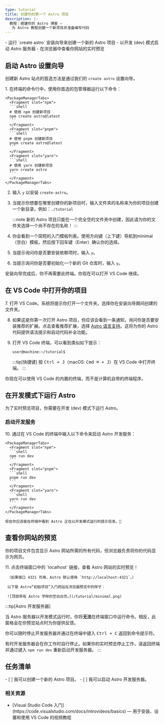 ```yaml
---
type: tutorial
title: 创建你的第一个 Astro 项目
description: |-
  教程：搭建你的 Astro 博客 —
   为 Astro 教程创建一个新项目并准备编写代码
---
```


<PreCheck>
  - 运行 `create astro` 安装向导来创建一个新的 Astro 项目
  - 以开发 (dev) 模式启动 Astro 服务器
  - 在浏览器中查看你网站的实时预览
</PreCheck>

## 启动 Astro 设置向导

创建新 Astro 站点的首选方法是通过我们的 `create astro` 设置向导。

<Steps>
1. 在终端的命令行中，使用你首选的包管理器运行以下命令：

    <PackageManagerTabs>
      <Fragment slot="npm">
      ```shell
      # 使用 npm 创建新项目
      npm create astro@latest
      ```
      </Fragment>
      <Fragment slot="pnpm">
      ```shell
      # 使用 pnpm 创建新项目
      pnpm create astro@latest
      ```
      </Fragment>
      <Fragment slot="yarn">
      ```shell
      # 使用 yarn 创建新项目
      yarn create astro
      ```
      </Fragment>
    </PackageManagerTabs>

2. 输入 `y` 以安装 `create-astro`。

3. 当提示你想要在哪里创建你的新项目时，输入文件夹的名称来为你的项目创建一个新目录，例如：`./tutorial`

    :::note
    新的 Astro 项目只能在一个完全空的文件夹中创建，因此请为你的文件夹选择一个尚不存在的名称！
    :::

4. 你会看到一个简短的入门模板列表。使用方向键（上下键）导航到minimal（空白）模板，然后按下回车键（Enter）确认你的选择。

5. 当提示询问你是否要安装依赖项时，输入 `y`。

6. 当提示询问你是否要初始化一个新的 Git 仓库时，输入 `y`。
</Steps>

安装向导完成后，你不再需要此终端。你现在可以打开 VS Code 继续。

## 在 VS Code 中打开你的项目

<Steps>
7. 打开 VS Code。系统将提示你打开一个文件夹。选择你在安装向导期间创建的文件夹。

8. 如果这是你第一次打开 Astro 项目，你应该会看到一条通知，询问你是否要安装推荐的扩展。点击查看推荐扩展，选择 [Astro 语言支持](https://marketplace.visualstudio.com/items?itemName=astro-build.astro-vscode)。这将为你的 Astro 代码提供语法提示和自动代码补全功能。

9. 打开 VS Code 终端，可以看到类似如下提示：

    ```sh
    user@machine:~/tutorial$
    ```

    :::tip[快捷键]
    按 <kbd>Ctrl + J</kbd>（macOS: <kbd>Cmd ⌘ + J</kbd>）在 VS Code 中打开终端。
    :::
</Steps>

你现在可以使用 VS Code 的内置的终端，而不是计算机自带的终端程序。

## 在开发模式下运行 Astro

为了实时预览项目，你需要在开发 (dev) 模式下运行 Astro。

### 启动开发服务

<Steps>
10. 通过在 VS Code 的终端中输入以下命令来启动 Astro 开发服务：

    <PackageManagerTabs>
      <Fragment slot="npm">
      ```shell
      npm run dev
      ```
      </Fragment>
      <Fragment slot="pnpm">
      ```shell
      pnpm run dev
      ```
      </Fragment>
      <Fragment slot="yarn">
      ```shell
      yarn run dev
      ```
      </Fragment>
    </PackageManagerTabs>

    现在你应该能在终端中看到 Astro 正在以开发模式运行的提示信息。🚀
</Steps>

## 查看你网站的预览

你的项目文件包含显示 Astro 网站所需的所有代码，但浏览器负责将你的代码显示为网页。

<Steps>
11. 点击终端窗口中的 `localhost` 链接，查看 Astro 网站的实时预览！

     （如果端口 4321 可用，Astro 默认使用 `http://localhost:4321`。）

     以下是 Astro“初始项目”入门网站在浏览器预览中的样子：

     ![顶部带有 Astro 字样的空白白页。](/tutorial/minimal.png)

</Steps>

:::tip[Astro 开发服务器]

当 Astro 服务器以开发模式运行时，你将**无法**在终端窗口中运行命令。相反，此窗格会在你预览站点时为你提供反馈。

你可以随时停止开发服务器并通过在终端中键入 <kbd>Ctrl + C</kbd> 返回到命令提示符。

有时开发服务器会在你工作时自行停止。如果你的实时预览停止工作，请返回终端并通过键入 `npm run dev` 重新启动开发服务器。
:::

<Box icon="check-list">

## 任务清单

<Checklist>
- [ ] 我可以创建一个新的 Astro 项目。
- [ ] 我可以启动 Astro 开发服务器。
</Checklist>
</Box>

### 相关资源

- <p>[Visual Studio Code 入门](https://code.visualstudio.com/docs/introvideos/basics) <Badge class="neutral-badge" text="外部链接" /> — 用于安装、设置和使用 VS Code 的视频教程</p>

